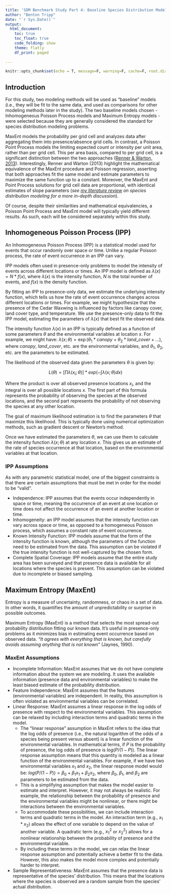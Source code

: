 ```yaml
---
title: 'SDM Benchmark Study Part 4: Baseline Species Distribution Models'
author: "Benton Tripp"
date: "`r Sys.Date()`"
output:
  html_document:
    toc: true
    toc_float: true
    code_folding: show
    theme: flatly
    df_print: paged
  
---
```


```r
knitr::opts_chunk$set(echo = T, message=F, warning=F, cache=F, root.dir="..")
```

## Introduction

For this study, two modeling methods will be used as "baseline" models (i.e., they will be fit to the same data, and used as comparisons for other modeling methods later in the study). The two baseline models chosen - Inhomogeneous Poisson Process models and Maximum Entropy models - were selected because they are generally considered the standard for species distribution modeling problems.

MaxEnt models the probability per grid cell and analyzes data after aggregating them into presence/absence grid cells. In contrast, a Poisson Point Process models the limiting expected count or intensity per unit area, rather than per grid cell. This per area basis, compared to per
grid cell, is a significant distinction between the two approaches ([Renner & Warton, 2013](https://doi.org/10.1111/j.1541-0420.2012.01824.x)). Interestingly, Renner and Warton (2013) highlight the mathematical equivalence of the MaxEnt procedure and Poisson regression, asserting that both approaches fit the same model and estimate parameters to maximize the same function up to a constant. Moreover, the MaxEnt and Point Process solutions for grid cell data are proportional, with identical estimates of slope parameters (*see [my literature review](https://raw.githubusercontent.com/benton-tripp/benton-tripp.github.io/main/_docs/lit_review.pdf) on species distribution modeling for a more in-depth discussion*).

Of course, despite their similarities and mathematical equivalencies, a Poisson Point Process and MaxEnt model will typically yield different results. As such, each will be considered separately within this study.

## Inhomogeneous Poisson Process (IPP)

An Inhomogeneous Poisson Process (IPP) is a statistical model used for events that occur randomly over space or time. Unlike a regular Poisson process, the rate of event occurrence in an IPP can vary.

IPP models often used in presence-only problems to model the intensity of events across different locations or times. An IPP model is defined as $\lambda(x) = N * f(x)$, where $\lambda(x)$ is the intensity function, $N$ is the total number of events, and $f(x)$ is the density function.

By fitting an IPP to presence-only data, we estimate the underlying intensity function, which tells us how the rate of event occurrence changes across different locations or times. For example, we might hypothesize that the presence of the Cedar Waxwing is influenced by factors like canopy cover, land cover type, and temperature. We use the presence-only data to fit the IPP model, estimating the parameters of $\lambda(x)$ that best fit the observed data.

The intensity function $\lambda(x)$ in an IPP is typically defined as a function of some parameters $\theta$ and the environmental variables at location $x$. For example, we might have: $\lambda(x; \theta) = \exp(\theta_1 * canopy + \theta_2 * land\_cover + ...)$, where $canopy$, $land\_cover$, etc. are the environmental variables, and $\theta_1$, $\theta_2$, etc. are the parameters to be estimated.

The likelihood of the observed data given the parameters $\theta$ is given by:

$$L(θ) = [∏ λ(x_i; θ)] * exp(-∫ λ(x; θ) dx)$$ 

Where the product is over all observed presence locations $x_i$, and the integral is over all possible locations $x$. The first part of this formula represents the probability of observing the species at the observed locations, and the second part represents the probability of not observing the species at any other location.

The goal of maximum likelihood estimation is to find the parameters $θ$ that maximize this likelihood. This is typically done using numerical optimization methods, such as gradient descent or Newton's method.

Once we have estimated the parameters $θ$, we can use them to calculate the intensity function $λ(x; θ)$ at any location $x$. This gives us an estimate of the rate of species occurrence at that location, based on the environmental variables at that location.

### IPP Assumptions

As with any parametric statistical model, one of the biggest constraints is that there are certain assumptions that must be met in order for the model to be "valid".

-   Independence: IPP assumes that the events occur independently in space or time, meaning the occurrence of an event at one location or time does not affect the occurrence of an event at another location or time.
-   Inhomogeneity: an IPP model assumes that the intensity function can vary across space or time, as opposed to a homogeneous Poisson process, which assumes a constant rate of event occurrence.
-   Known Intensity Function: IPP models assume that the form of the intensity function is known, although the parameters of the function need to be estimated from the data. This assumption can be violated if the true intensity function is not well-captured by the chosen form.
-   Complete Spatial Coverage: IPP models assume that the entire study area has been surveyed and that presence data is available for all locations where the species is present. This assumption can be violated due to incomplete or biased sampling.

## Maximum Entropy (MaxEnt)

Entropy is a measure of uncertainty, randomness, or chaos in a set of data. In other words, it quantifies the amount of unpredictability or surprise in possible outcomes.

Maximum Entropy (MaxEnt) is a method that selects the most spread-out probability distribution fitting our known data. It's useful in presence-only problems as it minimizes bias in estimating event occurrence based on observed data. *"It agrees with everything that is known, but carefully avoids assuming anything that is not known"* (Jaynes, 1990).

### MaxEnt Assumptions

-   Incomplete Information: MaxEnt assumes that we do not have complete information about the system we are modeling. It uses the available information (presence data and environmental variables) to make the least biased estimate of the probability distribution.
-   Feature Independence: MaxEnt assumes that the features (environmental variables) are independent. In reality, this assumption is often violated as environmental variables can be correlated.
-   Linear Response: MaxEnt assumes a linear response in the log odds of presence with respect to the environmental variables. This assumption can be relaxed by including interaction terms and quadratic terms in the model.
    -   The "linear response" assumption in MaxEnt refers to the idea that the log odds of presence (i.e., the natural logarithm of the odds of a species being present versus absent) is a linear function of the environmental variables. In mathematical terms, if $P$ is the probability of presence, the log odds of presence is $log(P/(1-P))$. The linear response assumption means that this quantity is modeled as a linear function of the environmental variables. For example, if we have two environmental variables $x_1$ and $x_2$, the linear response model would be: $log(P/(1-P)) = β_0 + β_1x_1 + β_2x_2$, where $β_0$, $β_1$, and $β_2$ are parameters to be estimated from the data.
    -   This is a simplifying assumption that makes the model easier to estimate and interpret. However, it may not always be realistic. For example, the relationship between the probability of presence and the environmental variables might be nonlinear, or there might be interactions between the environmental variables.
    -   To accommodate these possibilities, we can include interaction terms and quadratic terms in the model. An interaction term (e.g., $x_1*x_2$) allows the effect of one variable to depend on the value of another variable. A quadratic term (e.g., $x_1^2$ or $x_2^2$) allows for a nonlinear relationship between the probability of presence and the environmental variable.
    -   By including these terms in the model, we can relax the linear response assumption and potentially achieve a better fit to the data. However, this also makes the model more complex and potentially harder to interpret.
-   Sample Representativeness: MaxEnt assumes that the presence data is representative of the species' distribution. This means that the locations where the species is observed are a random sample from the species' actual distribution.
